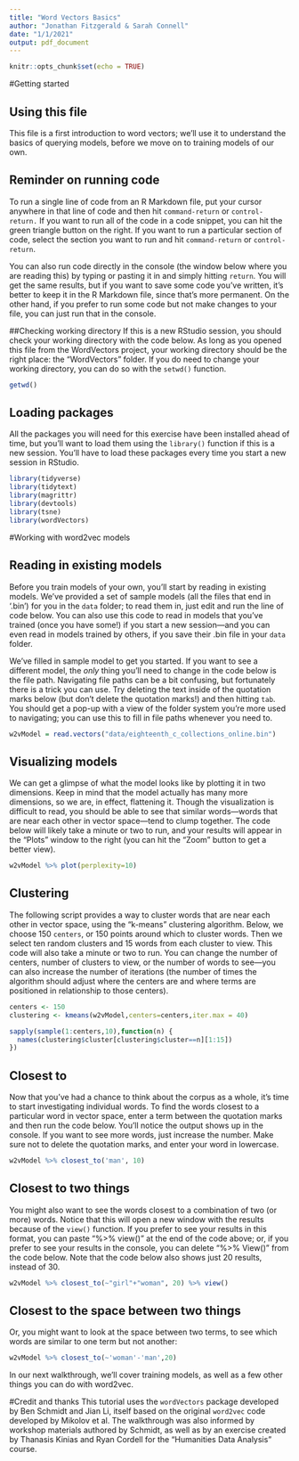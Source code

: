 ```yaml
---
title: "Word Vectors Basics"
author: "Jonathan Fitzgerald & Sarah Connell"
date: "1/1/2021"
output: pdf_document
---
```


```r
knitr::opts_chunk$set(echo = TRUE)
```

#Getting started 

## Using this file

This file is a first introduction to word vectors; we'll use it to understand the basics of querying models, before we move on to training models of our own.   

## Reminder on running code
To run a single line of code from an R Markdown file, put your cursor anywhere in that line of code and then hit `command-return` or `control-return.` If you want to run all of the code in a code snippet, you can hit the green triangle button on the right. If you want to run a particular section of code, select the section you want to run and hit `command-return` or `control-return`. 

You can also run code directly in the console (the window below where you are reading this) by typing or pasting it in and simply hitting `return`. You will get the same results, but if you want to save some code you've written, it's better to keep it in the R Markdown file, since that's more permanent. On the other hand, if you prefer to run some code but not make changes to your file, you can just run that in the console.

##Checking working directory
If this is a new RStudio session, you should check your working directory with the code below. As long as you opened this file from the WordVectors project, your working directory should be the right place: the "WordVectors" folder. If you do need to change your working directory, you can do so with the `setwd()` function.

```r

getwd()

```

## Loading packages
All the packages you will need for this exercise have been installed ahead of time, but you'll want to load them using the `library()` function if this is a new session. You'll have to load these packages every time you start a new session in RStudio.

```r

library(tidyverse)
library(tidytext)
library(magrittr)
library(devtools)
library(tsne)
library(wordVectors)

```

#Working with word2vec models

## Reading in existing models

Before you train models of your own, you'll start by reading in existing models. We've provided a set of sample models (all the files that end in '.bin') for you in the `data` folder; to read them in, just edit and run the line of code below. You can also use this code to read in models that you've trained (once you have some!) if you start a new session—and you can even read in models trained by others, if you save their .bin file in your `data` folder. 

We've filled in sample model to get you started. If you want to see a different model, the *only* thing you'll need to change in the code below is the file path. Navigating file paths can be a bit confusing, but fortunately there is a trick you can use. Try deleting the text inside of the quotation marks below (but don't delete the quotation marks!) and then hitting `tab`. You should get a pop-up with a view of the folder system you're more used to navigating; you can use this to fill in file paths whenever you need to.

```r

w2vModel = read.vectors("data/eighteenth_c_collections_online.bin")

```

## Visualizing models 

We can get a glimpse of what the model looks like by plotting it in two dimensions. Keep in mind that the model actually has many more dimensions, so we are, in effect, flattening it. Though the visualization is difficult to read, you should be able to see that similar words—words that are near each other in vector space—tend to clump together. The code below will likely take a minute or two to run, and your results will appear in the "Plots" window to the right (you can hit the "Zoom" button to get a better view).

```r

w2vModel %>% plot(perplexity=10)

```

## Clustering

The following script provides a way to cluster words that are near each other in vector space, using the "k-means" clustering algorithm. Below, we choose 150 `centers`, or 150 points around which to cluster words. Then we select ten random clusters and 15 words from each cluster to view. This code will also take a minute or two to run. You can change the number of centers, number of clusters to view, or the number of words to see—you can also increase the number of iterations (the number of times the algorithm should adjust where the centers are and where terms are positioned in relationship to those centers).

```r

centers <- 150
clustering <- kmeans(w2vModel,centers=centers,iter.max = 40)

sapply(sample(1:centers,10),function(n) {
  names(clustering$cluster[clustering$cluster==n][1:15])
})

```

## Closest to

Now that you've had a chance to think about the corpus as a whole, it's time to start investigating individual words. To find the words closest to a particular word in vector space, enter a term between the quotation marks and then run the code below. You'll notice the output shows up in the console. If you want to see more words, just increase the number. Make sure not to delete the quotation marks, and enter your word in lowercase. 


```r

w2vModel %>% closest_to('man', 10) 

```

## Closest to two things

You might also want to see the words closest to a combination of two (or more) words. Notice that this will open a new window with the results because of the `view()` function. If you prefer to see your results in this format, you can paste "%>% view()" at the end of the code above; or, if you prefer to see your results in the console, you can delete "%>% View()" from the code below. Note that the code below also shows just 20 results, instead of 30.

```r

w2vModel %>% closest_to(~"girl"+"woman", 20) %>% view()

```


## Closest to the space between two things
Or, you might want to look at the space between two terms, to see which words are similar to one term but not another: 

```r

w2vModel %>% closest_to(~'woman'-'man',20) 

```

In our next walkthrough, we'll cover training models, as well as a few other things you can do with word2vec.

#Credit and thanks
This tutorial uses the `wordVectors` package developed by Ben Schmidt and Jian Li, itself based on the original `word2vec` code developed by Mikolov et al. The walkthrough was also informed by workshop materials authored by Schmidt, as well as by an exercise created by Thanasis Kinias and Ryan Cordell for the "Humanities Data Analysis" course.

